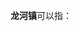 '''龙河镇'''可以指：
{{PRC admin/disambig|23/02/81/104/000|32/13/02/103/000|46/90/21/106/000|50/01/15/128/000|50/02/30/113/000}}
{{disambig|cat=三字中国镇名消歧义}}